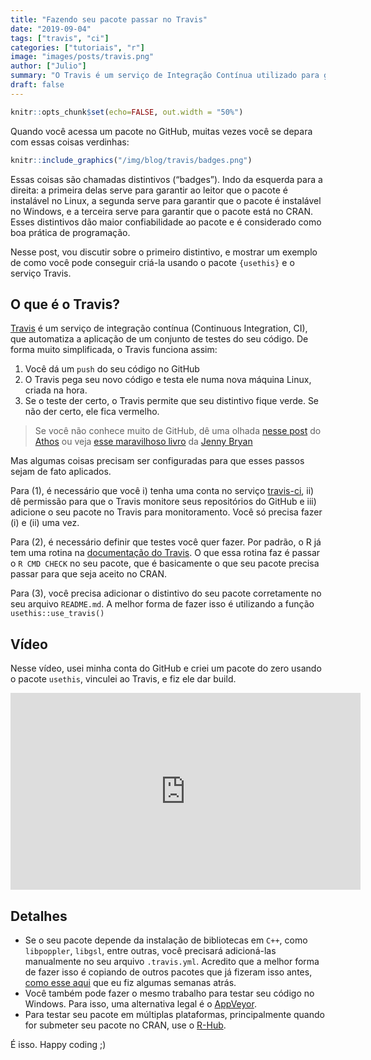 ```yaml
---
title: "Fazendo seu pacote passar no Travis"
date: "2019-09-04"
tags: ["travis", "ci"]
categories: ["tutoriais", "r"]
image: "images/posts/travis.png"
author: ["Julio"]
summary: "O Travis é um serviço de Integração Contínua utilizado para garantir que o código está funcionando bem. Nesse tutorial, mostramos como usar o Travis de maneira simples, usando o pacote usethis."
draft: false
---
```


```r
knitr::opts_chunk$set(echo=FALSE, out.width = "50%")
```

Quando você acessa um pacote no GitHub, muitas vezes você se depara com essas coisas verdinhas:

```r
knitr::include_graphics("/img/blog/travis/badges.png")
```

Essas coisas são chamadas distintivos ("badges"). Indo da esquerda para a direita: a primeira delas serve para garantir ao leitor que o pacote é instalável no Linux, a segunda serve para garantir que o pacote é instalável no Windows, e a terceira serve para garantir que o pacote está no CRAN. Esses distintivos dão maior confiabilidade ao pacote e é considerado como boa prática de programação.

Nesse post, vou discutir sobre o primeiro distintivo, e mostrar um exemplo de como você pode conseguir criá-la usando o pacote `{usethis}` e o serviço Travis.

## O que é o Travis?

[Travis](https://travis-ci.org) é um serviço de integração contínua (Continuous Integration, CI), que automatiza a aplicação de um conjunto de testes do seu código. De forma muito simplificada, o Travis funciona assim:

1. Você dá um `push` do seu código no GitHub
2. O Travis pega seu novo código e testa ele numa nova máquina Linux, criada na hora.
3. Se o teste der certo, o Travis permite que seu distintivo fique verde. Se não der certo, ele fica vermelho.

> Se você não conhece muito de GitHub, dê uma olhada 
> [nesse post]() do [Athos]() ou veja 
> [esse maravilhoso livro](https://happygitwithr.com/)
> da [Jenny Bryan]()

Mas algumas coisas precisam ser configuradas para que esses passos sejam de fato aplicados. 

Para (1), é necessário que você i) tenha uma conta no serviço [travis-ci](https://travis-ci.org), ii) dê permissão para que o Travis monitore seus repositórios do GitHub e iii) adicione o seu pacote no Travis para monitoramento. Você só precisa fazer (i) e (ii) uma vez.

Para (2), é necessário definir que testes você quer fazer. Por padrão, o R já tem uma rotina na [documentação do Travis](https://docs.travis-ci.com/user/languages/r/). O que essa rotina faz é passar o `R CMD CHECK` no seu pacote, que é basicamente o que seu pacote precisa passar para que seja aceito no CRAN.

Para (3), você precisa adicionar o distintivo do seu pacote corretamente no seu arquivo `README.md`. A melhor forma de fazer isso é utilizando a função `usethis::use_travis()`

## Vídeo

Nesse vídeo, usei minha conta do GitHub e criei um pacote do zero usando o pacote `usethis`, vinculei ao Travis, e fiz ele dar build.

<iframe width="560" height="315" src="https://www.youtube.com/embed/AFZOiHR7USw" frameborder="0" allow="accelerometer; autoplay; encrypted-media; gyroscope; picture-in-picture" allowfullscreen></iframe>

## Detalhes

- Se o seu pacote depende da instalação de bibliotecas em `C++`, como `libpoppler`, `libgsl`, entre outras, você precisará adicioná-las manualmente no seu arquivo `.travis.yml`. Acredito que a melhor forma de fazer isso é copiando de outros pacotes que já fizeram isso antes, [como esse aqui](https://github.com/curso-r/bltm/blob/master/.travis.yml) que eu fiz algumas semanas atrás.
- Você também pode fazer o mesmo trabalho para testar seu código no Windows. Para isso, uma alternativa legal é o [AppVeyor](https://ci.appveyor.com).
- Para testar seu pacote em múltiplas plataformas, principalmente quando for submeter seu pacote no CRAN, use o [R-Hub](https://builder.r-hub.io/).

É isso. Happy coding ;)









